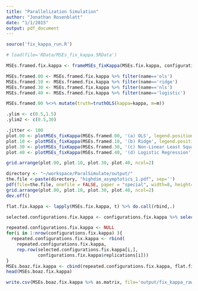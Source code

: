 ```yaml
---
title: "Parallelization Simulation"
author: "Jonathan Rosenblatt"
date: "1/1/2015"
output: pdf_document
---
```


```r
source('fix_kappa_run.R')
```

```r
# load(file='RData/MSEs_fix_kappa.5RData') 

MSEs.framed.fix.kappa <- frameMSEs_fixKappa(MSEs.fix.kappa, configurations.fix.kappa)

MSEs.framed.00 <- MSEs.framed.fix.kappa %>% filter(name=='ols')
MSEs.framed.10 <- MSEs.framed.fix.kappa %>% filter(name=='ridge')
MSEs.framed.30 <- MSEs.framed.fix.kappa %>% filter(name=='nls')
MSEs.framed.40 <- MSEs.framed.fix.kappa %>% filter(name=='logistic')

MSEs.framed.00 %<>% mutate(truth=truthOLS(kappa=kappa, m=m)) 
```


```r
.ylim <- c(0.5,1.5)
.ylim2 <- c(0.5,30)

.jitter <- 100
plot.00 <- plotMSEs_fixKappa(MSEs.framed.00, '(a) OLS', legend.position='none', y.lim=.ylim)
plot.10 <- plotMSEs_fixKappa(MSEs.framed.10, '(b) Ridge', legend.position='none', y.lim=.ylim)
plot.30 <- plotMSEs_fixKappa(MSEs.framed.30, '(c) Non-Linear Least Squares', legend.position='none', y.lim=.ylim2)
plot.40 <- plotMSEs_fixKappa(MSEs.framed.40, '(d) Logistic Regression', legend.position='right', y.lim=.ylim2)

grid.arrange(plot.00, plot.10, plot.30, plot.40, ncol=2)
```


```r
directory <- "~/workspace/ParalSimulate/output/"
the.file <-paste(directory, "highdim_asymptotics_1.pdf", sep='')
pdf(file=the.file, onefile = FALSE, paper = "special", width=8, height=8)
grid.arrange(plot.00, plot.10, plot.30, plot.40, ncol=2)
dev.off()
```


```r
flat.fix.kappa <- lapply(MSEs.fix.kappa, t) %>% do.call(rbind,.)

selected.configurations.fix.kappa <- configurations.fix.kappa %>% select(name,n,p,m,N,kappa,sigma)

repeated.configurations.fix.kappa <- NULL
for(i in 1:nrow(configurations.fix.kappa) ){
  repeated.configurations.fix.kappa <- rbind(
    repeated.configurations.fix.kappa, 
    rep.row(selected.configurations.fix.kappa[i,], 
            configurations.fix.kappa$replications[i]))
}
MSEs.boaz.fix.kappa <- cbind(repeated.configurations.fix.kappa, flat.fix.kappa) 
head(MSEs.boaz.fix.kappa)

write.csv(MSEs.boaz.fix.kappa %>% as.matrix, file='output/fix_kappa_raw.csv',col.names=TRUE)
```


